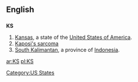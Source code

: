 {{also|ks|k's|K's}}
==English==

==={{abbreviation}}===
'''KS'''

# [[Kansas]], a state of the [[United States of America]].
# [[w:Kaposi's sarcoma|Kaposi's sarcoma]]
# [[South Kalimantan]], a province of [[Indonesia]].

[[Category:US States]]

[[ar:KS]]
[[pl:KS]]